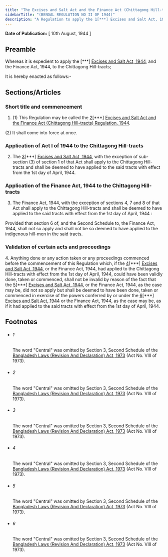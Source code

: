 ```yaml
---
title: "The Excises and Salt Act and the Finance Act (Chittagong Hill-tracts) Regulation, 1944"
sidebarTitle: "(BENGAL REGULATION NO II OF 1944)"
description: "A Regulation to apply the 1[***] Excises and Salt Act, 1944, and the Finance Act, 1944, to the Chittagong Hill-tracts."
---
```


**Date of Publication:** [ 10th August, 1944 ]

## Preamble

Whereas it is expedient to apply the [\*\*\*] [Excises and Salt Act, 1944](/act-206.html "Excises and Salt Act, 1944"), and the Finance Act, 1944, to the Chittagong Hill-tracts;

It is hereby enacted as follows:-

## Sections/Articles

### Short title and commencement

1. (1) This Regulation may be called the [2](1)[\*\*\*] [Excises and Salt Act and the Finance Act (Chittagong Hill-tracts) Regulation, 1944](/act-1491.html "Excises and Salt Act and the Finance Act (Chittagong Hill-tracts) Regulation, 1944").

(2) It shall come into force at once.

### Application of Act I of 1944 to the Chittagong Hill-tracts

2. The [3](1)[\*\*\*] [Excises and Salt Act, 1944](/act-206.html "Excises and Salt Act, 1944"), with the exception of sub-section (3) of section 1 of that Act shall apply to the Chittagong Hill-tracts and shall be deemed to have applied to the said tracts with effect from the 1st day of April, 1944.

### Application of the Finance Act, 1944 to the Chittagong Hill-tracts

3. The Finance Act, 1944, with the exception of sections 4, 7 and 8 of that Act shall apply to the Chittagong Hill-tracts and shall be deemed to have applied to the said tracts with effect from the 1st day of April, 1944 :

Provided that section 6 of, and the Second Schedule to, the Finance Act, 1944, shall not so apply and shall not be so deemed to have applied to the indigenous hill-men in the said tracts.

### Validation of certain acts and proceedings

4. Anything done or any action taken or any proceedings commenced before the commencement of this Regulation which, if the [4](1)[\*\*\*] [Excises and Salt Act, 1944](/act-206.html "Excises and Salt Act, 1944"), or the Finance Act, 1944, had applied to the Chittagong Hill-tracts with effect from the 1st day of April, 1944, could have been validly done, taken or commenced, shall not be invalid by reason of the fact that the [5](2)[\*\*\*] [Excises and Salt Act, 1944](/act-206.html "Excises and Salt Act, 1944"), or the Finance Act, 1944, as the case may be, did not so apply but shall be deemed to have been done, taken or commenced in exercise of the powers conferred by or under the [6](3)[\*\*\*] [Excises and Salt Act, 1944](/act-206.html "Excises and Salt Act, 1944") or the Finance Act, 1944, as the case may be, as if it had applied to the said tracts with effect from the 1st day of April, 1944.

## Footnotes

- ###### 1

  The word "Central" was omitted by Section 3, Second Schedule of the [Bangladesh Laws (Revision And Declaration) Act, 1973](/act-430.html "Bangladesh Laws (Revision And Declaration) Act, 1973") (Act No. VIII of 1973).

- ###### 2

  The word "Central" was omitted by Section 3, Second Schedule of the [Bangladesh Laws (Revision And Declaration) Act, 1973](/act-430.html "Bangladesh Laws (Revision And Declaration) Act, 1973") (Act No. VIII of 1973).

- ###### 3

  The word "Central" was omitted by Section 3, Second Schedule of the [Bangladesh Laws (Revision And Declaration) Act, 1973](/act-430.html "Bangladesh Laws (Revision And Declaration) Act, 1973") (Act No. VIII of 1973).

- ###### 4

  The word "Central" was omitted by Section 3, Second Schedule of the [Bangladesh Laws (Revision And Declaration) Act, 1973](/act-430.html "Bangladesh Laws (Revision And Declaration) Act, 1973") (Act No. VIII of 1973).

- ###### 5

  The word "Central" was omitted by Section 3, Second Schedule of the [Bangladesh Laws (Revision And Declaration) Act, 1973](/act-430.html "Bangladesh Laws (Revision And Declaration) Act, 1973") (Act No. VIII of 1973).

- ###### 6

  The word "Central" was omitted by Section 3, Second Schedule of the [Bangladesh Laws (Revision And Declaration) Act, 1973](/act-430.html "Bangladesh Laws (Revision And Declaration) Act, 1973") (Act No. VIII of 1973).
